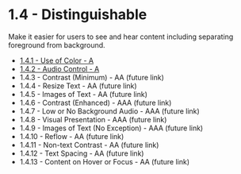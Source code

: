 # 1.4 - Distinguishable

Make it easier for users to see and hear content including separating foreground from background.

- [1.4.1 - Use of Color - A](./1.4.1-use-of-color.mdx)
- [1.4.2 - Audio Control - A](./1.4.2-audio-control.mdx)
- 1.4.3 - Contrast (Minimum) - AA (future link)
- 1.4.4 - Resize Text - AA (future link)
- 1.4.5 - Images of Text - AA (future link)
- 1.4.6 - Contrast (Enhanced) - AAA (future link)
- 1.4.7 - Low or No Background Audio - AAA (future link)
- 1.4.8 - Visual Presentation - AAA (future link)
- 1.4.9 - Images of Text (No Exception) - AAA (future link)
- 1.4.10 - Reflow - AA (future link)
- 1.4.11 - Non-text Contrast - AA (future link)
- 1.4.12 - Text Spacing - AA (future link)
- 1.4.13 - Content on Hover or Focus - AA (future link)
